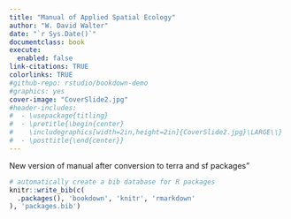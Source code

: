 ---
title: "Manual of Applied Spatial Ecology"
author: "W. David Walter"
date: "`r Sys.Date()`"
documentclass: book
execute: 
  enabled: false
link-citations: TRUE
colorlinks: TRUE
#github-repo: rstudio/bookdown-demo
#graphics: yes
cover-image: "CoverSlide2.jpg"
#header-includes:
#  - \usepackage{titling}
#  - \pretitle{\begin{center}
#    \includegraphics[width=2in,height=2in]{CoverSlide2.jpg}\LARGE\\}
#  - \posttitle{\end{center}}
---

\mainmatter

New version of manual after conversion to terra and sf packages"

```{r include=FALSE}
# automatically create a bib database for R packages
knitr::write_bib(c(
  .packages(), 'bookdown', 'knitr', 'rmarkdown'
), 'packages.bib')
```
